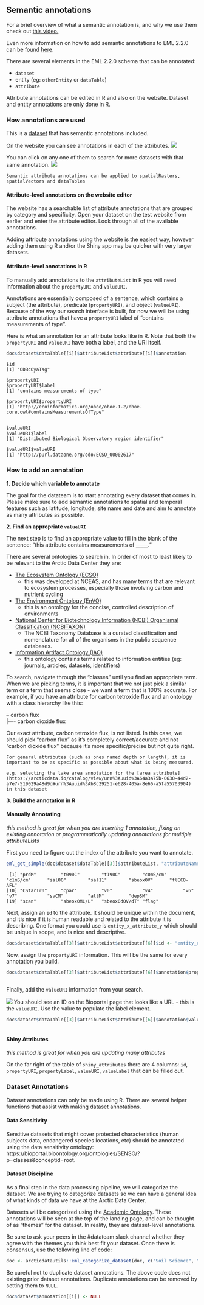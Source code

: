 ## Semantic annotations

For a brief overview of what a semantic annotation is, and why we use them check out [this video.](https://drive.google.com/file/d/1Err-fL8O21kd1NzHJ9HJkK_B2fpt4sQW/view?usp=sharing)

Even more information on how to add semantic annotations to EML 2.2.0 can be found
 <a href = 'https://eml.ecoinformatics.org/semantic-annotation-primer.html'>here</a>.
 
There are several elements in the EML 2.2.0 schema that can be annotated:

* `dataset`
* entity (eg: `otherEntity` or `dataTable`)
* `attribute`

Attribute annotations can be edited in R and also on the website. Dataset and entity annotations are only done in R.

### How annotations are used

This is a  <a href = 'https://arcticdata.io/catalog/view/doi%3A10.18739%2FA2KW57J9Q'>dataset</a> that has semantic annotations included.

On the website you can see annotations in each of the attributes.
![](../images/annotations_web.png)

You can click on any one of them to search for more datasets with that same annotation.
![](../images/annotations_web_use.png)
```block
Semantic attribute annotations can be applied to spatialRasters, spatialVectors and dataTables
```


#### Attribute-level annotations on the website editor

The website has a searchable list of attribute annotations that are grouped by category and specificity. Open your dataset on the test website from earlier and enter the attribute editor. Look through all of the available annotations.

Adding attribute annotations using the website is the easiest way, however adding them using R and/or the Shiny app may be quicker with very larger datasets. 

#### Attribute-level annotations in R

To manually add annotations to the `attributeList` in R you will need information about the `propertyURI` and `valueURI`.

Annotations are essentially composed of a sentence, which contains a subject (the attribute), predicate (`propertyURI`),
and object (`valueURI`). Because of the way our search interface is built, for now we will be using attribute annotations that have a `propertyURI` label of "contains measurements of type". 

Here is what an annotation for an attribute looks like in R. Note that both the `propertyURI` and `valueURI` have both a label, and the URI itself.

```r
doc$dataset$dataTable[[i]]$attributeList$attribute[[i]]$annotation
```
```
$id
[1] "ODBcOyaTsg"

$propertyURI
$propertyURI$label
[1] "contains measurements of type"

$propertyURI$propertyURI
[1] "http://ecoinformatics.org/oboe/oboe.1.2/oboe-core.owl#containsMeasurementsOfType"


$valueURI
$valueURI$label
[1] "Distributed Biological Observatory region identifier"

$valueURI$valueURI
[1] "http://purl.dataone.org/odo/ECSO_00002617"
```


### How to add an annotation

**1. Decide which variable to annotate**

The goal for the datateam is to start annotating every dataset that comes in. Please make sure to add semantic annotations to spatial and temporal features such as latitude, longitude, site name and date and aim to annotate as many attributes as possible.

**2. Find an appropriate `valueURI`**

The next step is to find an appropriate value to fill in the blank of the sentence: "this attribute contains measurements of _____."

There are several ontologies to search in. In order of most to least likely to be relevant to the Arctic Data Center they are:

* [The Ecosystem Ontology (ECSO)](http://bioportal.bioontology.org/ontologies/ECSO/?p=classes&conceptid=http://purl.dataone.org/odo/ECSO_00002925)  
    - this was developed at NCEAS, and has many terms that are relevant to ecosystem processes, especially those involving carbon and nutrient cycling
* [The Environment Ontology (EnVO)](http://bioportal.bioontology.org/ontologies/ENVO/?p=classes&conceptid=root)
    - this is an ontology for the concise, controlled description of environments
* [National Center for Biotechnology Information (NCBI) Organismal Classification (NCBITAXON)](http://bioportal.bioontology.org/ontologies/NCBITAXON/?p=classes&conceptid=root)
    - The NCBI Taxonomy Database is a curated classification and nomenclature for all of the organisms in the public sequence databases.
* [Information Artifact Ontology (IAO)](http://bioportal.bioontology.org/ontologies/IAO/?p=summary)
    - this ontology contains terms related to information entities (eg: journals, articles, datasets, identifiers)

To search, navigate through the "classes" until you find an appropriate term. When we are picking terms, it is important that we not just pick a similar term or a term that seems close -  we want a term that is 100% accurate. For example, if you have an attribute for carbon tetroxide flux and an ontology with a class hierarchy like this:

-- carbon flux  
  |---- carbon dioxide flux

Our exact attribute, carbon tetroxide flux, is not listed. In this case, we should pick "carbon flux" as it's completely correct/accurate and not "carbon dioxide flux" because it's more specific/precise but not quite right.

```block
For general attributes (such as ones named depth or length), it is important to be as specific as possible about what is being measured. 

e.g. selecting the lake area annotation for the [area attribute](https://arcticdata.io/catalog/view/urn%3Auuid%3A64a3a75b-0630-44d2-a7e7-519029a48d9d#urn%3Auuid%3Ab8c29251-e628-405a-8e66-a5fa55703904) in this dataset
```

**3. Build the annotation in R**

#### Manually Annotating

*this method is great for when you are inserting 1 annotation, fixing an existing annotation or programmatically updating annotations for multiple attributeLists*

First you need to figure out the index of the attribute you want to annotate.

```r
eml_get_simple(doc$dataset$dataTable[[3]]$attributeList, "attributeName")
```

```
 [1] "prdM"         "t090C"        "t190C"        "c0mS/cm"      "c1mS/cm"      "sal00"        "sal11"        "sbeox0V"      "flECO-AFL"
[10] "CStarTr0"     "cpar"         "v0"           "v4"           "v6"           "v7"           "svCM"         "altM"         "depSM"    
[19] "scan"         "sbeox0ML/L"   "sbeox0dOV/dT" "flag"    
```

Next, assign an `id` to the attribute. It should be unique within the document, and it's nice if it is human readable and related to the attribute it is describing. One format you could use is `entity_x_attribute_y` which should be unique in scope, and is nice and descriptive.

```r
doc$dataset$dataTable[[3]]$attributeList$attribute[[6]]$id <- "entity_ctd_attribute_salinity"
```

Now, assign the `propertyURI` information. This will be the same for every annotation you build.

```r
doc$dataset$dataTable[[3]]$attributeList$attribute[[6]]$annotation$propertyURI <- list(label = "contains measurements of type",
                                                                                       propertyURI = "http://ecoinformatics.org/oboe/oboe.1.2/oboe-core.owl#containsMeasurementsOfType")
```

Finally, add the `valueURI` information from your search. 

![](../images/bioportal_term.png)
You should see an ID on the Bioportal page that looks like a URL - this is the `valueURI`. Use the value to populate the label element.

```r
doc$dataset$dataTable[[3]]$attributeList$attribute[[6]]$annotation$valueURI <- list(label = "Water Salinity",
                                                                                       valueURI = "http://purl.dataone.org/odo/ECSO_00001164")
```

#### Shiny Attributes

*this method is great for when you are updating many attributes*

On the far right of the table of `shiny_attributes` there are 4 columns: `id`, `propertyURI`, `propertyLabel`, `valueURI`, `valueLabel` that can be filled out.

### Dataset Annotations

Dataset annotations can only be made using R. There are several helper functions that assist with making dataset annotations.

#### Data Sensitivity

Sensitive datasets that might cover protected characteristics (human subjects data, endangered species locations, etc) should be annotated using the data sensitivity ontology: https://bioportal.bioontology.org/ontologies/SENSO/?p=classes&conceptid=root. 

#### Dataset Discipline

As a final step in the data processing pipeline, we will categorize the dataset. We are trying to categorize datasets so we can have a general idea of what kinds of data we have at the Arctic Data Center.

Datasets will be categorized using the [Academic Ontology](https://bioportal.bioontology.org/ontologies/ADCAD/?p=classes&conceptid=root). These annotations will be seen at the top of the landing page, and can be thought of as "themes" for the dataset. In reality, they are dataset-level annotations.

Be sure to ask your peers in the #datateam slack channel whether they agree with the themes you think best fit your dataset. Once there is consensus, use the following line of code: 

```r
doc <- arcticdatautils::eml_categorize_dataset(doc, c("Soil Science", "Plant Science", "Ecology"))
```

Be careful not to duplicate dataset annotations. The above code does not existing prior dataset annotations. Duplicate annotations can be removed by setting them to `NULL`.
```r
doc$dataset$annotation[[i]] <- NULL
```
